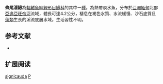 {{Speciesbox 
| taxon = Pangio signicauda
| status = NE
| status_system = IUCN3.1
| authority = [[Britz|Britz]] & [[Maclaine|Maclaine]], 2007
| synonyms = 
}}
'''條尾潘鰍'''為[[輻鰭魚綱|輻鰭魚綱]][[鯉形目|鯉形目]][[鰍科|鰍科]]的其中一[[種|種]]，為熱帶淡水魚，分布於[[亞洲|亞洲]][[緬甸|緬甸]]北部[[亞逸亞旺帝河|亞逸亞旺帝河]]流域，體長可達4.2公分，棲息在褐色水質、水流緩慢、沙石底質且[[藻類|藻類]]生長的溪流底層水域，生活習性不明。

== 参考文献 ==
{{refbegin}}
*{{FishBase_species|genus=Pangio|species=signicauda|year=2014|month=2}}
{{refend}}

== 扩展阅读 ==
{{refbegin}}
{{wikispecies-inline|Pangio signicauda|條尾潘鰍}}
{{refend}}
{{Taxonbar|from=Q3765961}}

[[Category:潘鰍屬|signicauda]]
[[Category:2007年描述的鱼类|P]]

{{魚類小作品}}